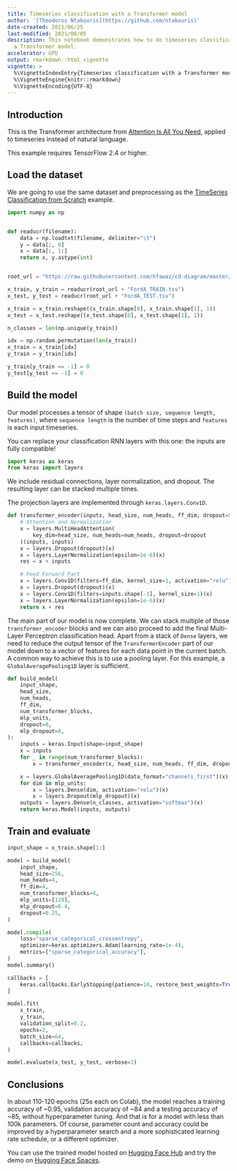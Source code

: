 ```yaml
---
title: Timeseries classification with a Transformer model
author: '[Theodoros Ntakouris](https://github.com/ntakouris)'
date-created: 2021/06/25
last-modified: 2021/08/05
description: This notebook demonstrates how to do timeseries classification using
  a Transformer model.
accelerator: GPU
output: rmarkdown::html_vignette
vignette: >
  %\VignetteIndexEntry{Timeseries classification with a Transformer model}
  %\VignetteEngine{knitr::rmarkdown}
  %\VignetteEncoding{UTF-8}
---
```


## Introduction

This is the Transformer architecture from
[Attention Is All You Need](https://arxiv.org/abs/1706.03762),
applied to timeseries instead of natural language.

This example requires TensorFlow 2.4 or higher.

## Load the dataset

We are going to use the same dataset and preprocessing as the
[TimeSeries Classification from Scratch](https://keras.io/examples/timeseries/timeseries_classification_from_scratch)
example.

```python
import numpy as np


def readucr(filename):
    data = np.loadtxt(filename, delimiter="\t")
    y = data[:, 0]
    x = data[:, 1:]
    return x, y.astype(int)


root_url = "https://raw.githubusercontent.com/hfawaz/cd-diagram/master/FordA/"

x_train, y_train = readucr(root_url + "FordA_TRAIN.tsv")
x_test, y_test = readucr(root_url + "FordA_TEST.tsv")

x_train = x_train.reshape((x_train.shape[0], x_train.shape[1], 1))
x_test = x_test.reshape((x_test.shape[0], x_test.shape[1], 1))

n_classes = len(np.unique(y_train))

idx = np.random.permutation(len(x_train))
x_train = x_train[idx]
y_train = y_train[idx]

y_train[y_train == -1] = 0
y_test[y_test == -1] = 0
```

## Build the model

Our model processes a tensor of shape `(batch size, sequence length, features)`,
where `sequence length` is the number of time steps and `features` is each input
timeseries.

You can replace your classification RNN layers with this one: the
inputs are fully compatible!

```python
import keras as keras
from keras import layers
```

We include residual connections, layer normalization, and dropout.
The resulting layer can be stacked multiple times.

The projection layers are implemented through `keras.layers.Conv1D`.

```python
def transformer_encoder(inputs, head_size, num_heads, ff_dim, dropout=0):
    # Attention and Normalization
    x = layers.MultiHeadAttention(
        key_dim=head_size, num_heads=num_heads, dropout=dropout
    )(inputs, inputs)
    x = layers.Dropout(dropout)(x)
    x = layers.LayerNormalization(epsilon=1e-6)(x)
    res = x + inputs

    # Feed Forward Part
    x = layers.Conv1D(filters=ff_dim, kernel_size=1, activation="relu")(res)
    x = layers.Dropout(dropout)(x)
    x = layers.Conv1D(filters=inputs.shape[-1], kernel_size=1)(x)
    x = layers.LayerNormalization(epsilon=1e-6)(x)
    return x + res
```

The main part of our model is now complete. We can stack multiple of those
`transformer_encoder` blocks and we can also proceed to add the final
Multi-Layer Perceptron classification head. Apart from a stack of `Dense`
layers, we need to reduce the output tensor of the `TransformerEncoder` part of
our model down to a vector of features for each data point in the current
batch. A common way to achieve this is to use a pooling layer. For
this example, a `GlobalAveragePooling1D` layer is sufficient.

```python
def build_model(
    input_shape,
    head_size,
    num_heads,
    ff_dim,
    num_transformer_blocks,
    mlp_units,
    dropout=0,
    mlp_dropout=0,
):
    inputs = keras.Input(shape=input_shape)
    x = inputs
    for _ in range(num_transformer_blocks):
        x = transformer_encoder(x, head_size, num_heads, ff_dim, dropout)

    x = layers.GlobalAveragePooling1D(data_format="channels_first")(x)
    for dim in mlp_units:
        x = layers.Dense(dim, activation="relu")(x)
        x = layers.Dropout(mlp_dropout)(x)
    outputs = layers.Dense(n_classes, activation="softmax")(x)
    return keras.Model(inputs, outputs)
```

## Train and evaluate

```python
input_shape = x_train.shape[1:]

model = build_model(
    input_shape,
    head_size=256,
    num_heads=4,
    ff_dim=4,
    num_transformer_blocks=4,
    mlp_units=[128],
    mlp_dropout=0.4,
    dropout=0.25,
)

model.compile(
    loss="sparse_categorical_crossentropy",
    optimizer=keras.optimizers.Adam(learning_rate=1e-4),
    metrics=["sparse_categorical_accuracy"],
)
model.summary()

callbacks = [
    keras.callbacks.EarlyStopping(patience=10, restore_best_weights=True)
]

model.fit(
    x_train,
    y_train,
    validation_split=0.2,
    epochs=2,
    batch_size=64,
    callbacks=callbacks,
)

model.evaluate(x_test, y_test, verbose=1)
```

## Conclusions

In about 110-120 epochs (25s each on Colab), the model reaches a training
accuracy of ~0.95, validation accuracy of ~84 and a testing
accuracy of ~85, without hyperparameter tuning. And that is for a model
with less than 100k parameters. Of course, parameter count and accuracy could be
improved by a hyperparameter search and a more sophisticated learning rate
schedule, or a different optimizer.

You can use the trained model hosted on [Hugging Face Hub](https://huggingface.co/keras-io/timeseries_transformer_classification)
and try the demo on [Hugging Face Spaces](https://huggingface.co/spaces/keras-io/timeseries_transformer_classification).
